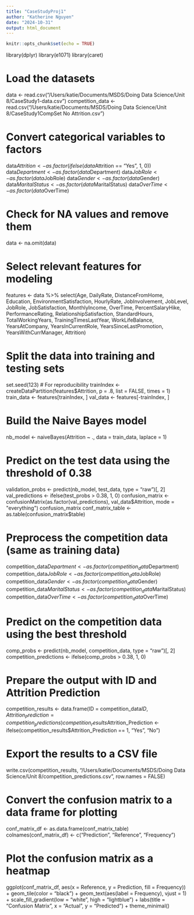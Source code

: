 ---
title: "CaseStudyProj1"
author: "Katherine Nguyen"
date: "2024-10-31"
output: html_document
---

```{r setup, include=FALSE}
knitr::opts_chunk$set(echo = TRUE)
```

library(dplyr)
library(e1071)
library(caret)

# Load the datasets
data <- read.csv("/Users/katie/Documents/MSDS/Doing Data Science/Unit 8/CaseStudy1-data.csv")
competition_data <- read.csv("/Users/katie/Documents/MSDS/Doing Data Science/Unit 8/CaseStudy1CompSet No Attrition.csv")

# Convert categorical variables to factors
data$Attrition <- as.factor(ifelse(data$Attrition == "Yes", 1, 0))
data$Department <- as.factor(data$Department)
data$JobRole <- as.factor(data$JobRole)
data$Gender <- as.factor(data$Gender)
data$MaritalStatus <- as.factor(data$MaritalStatus)
data$OverTime <- as.factor(data$OverTime)

# Check for NA values and remove them
data <- na.omit(data)

# Select relevant features for modeling
features <- data %>%
  select(Age, DailyRate, DistanceFromHome, Education, EnvironmentSatisfaction,
         HourlyRate, JobInvolvement, JobLevel, JobRole, JobSatisfaction,
         MonthlyIncome, OverTime, PercentSalaryHike, PerformanceRating,
         RelationshipSatisfaction, StandardHours, TotalWorkingYears,
         TrainingTimesLastYear, WorkLifeBalance, YearsAtCompany,
         YearsInCurrentRole, YearsSinceLastPromotion, YearsWithCurrManager,
         Attrition)

# Split the data into training and testing sets
set.seed(123)  # For reproducibility
trainIndex <- createDataPartition(features$Attrition, p = .8, list = FALSE, times = 1)
train_data <- features[trainIndex, ]
val_data <- features[-trainIndex, ]

# Build the Naive Bayes model
nb_model <- naiveBayes(Attrition ~ ., data = train_data, laplace = 1)

# Predict on the test data using the threshold of 0.38
validation_probs <- predict(nb_model, test_data, type = "raw")[, 2]
val_predictions <- ifelse(test_probs > 0.38, 1, 0)
confusion_matrix <- confusionMatrix(as.factor(val_predictions), val_data$Attrition, mode = "everything")
confusion_matrix
conf_matrix_table <- as.table(confusion_matrix$table)

# Preprocess the competition data (same as training data)
competition_data$Department <- as.factor(competition_data$Department)
competition_data$JobRole <- as.factor(competition_data$JobRole)
competition_data$Gender <- as.factor(competition_data$Gender)
competition_data$MaritalStatus <- as.factor(competition_data$MaritalStatus)
competition_data$OverTime <- as.factor(competition_data$OverTime)

# Predict on the competition data using the best threshold
comp_probs <- predict(nb_model, competition_data, type = "raw")[, 2]
competition_predictions <- ifelse(comp_probs > 0.38, 1, 0)

# Prepare the output with ID and Attrition Prediction
competition_results <- data.frame(ID = competition_data$ID, Attrition_Prediction = competition_predictions)
competition_results$Attrition_Prediction <- ifelse(competition_results$Attrition_Prediction == 1, "Yes", "No")

# Export the results to a CSV file
write.csv(competition_results, "/Users/katie/Documents/MSDS/Doing Data Science/Unit 8/competition_predictions.csv", row.names = FALSE)

# Convert the confusion matrix to a data frame for plotting
conf_matrix_df <- as.data.frame(conf_matrix_table)
colnames(conf_matrix_df) <- c("Prediction", "Reference", "Frequency")

# Plot the confusion matrix as a heatmap
ggplot(conf_matrix_df, aes(x = Reference, y = Prediction, fill = Frequency)) +
  geom_tile(color = "black") +
  geom_text(aes(label = Frequency), vjust = 1) +
  scale_fill_gradient(low = "white", high = "lightblue") +
  labs(title = "Confusion Matrix", x = "Actual", y = "Predicted") +
  theme_minimal()

